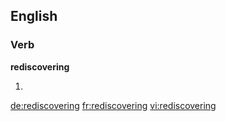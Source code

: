 ==English==
===Verb===
'''rediscovering'''
# {{present participle of|[[rediscover]]}}

[[de:rediscovering]]
[[fr:rediscovering]]
[[vi:rediscovering]]